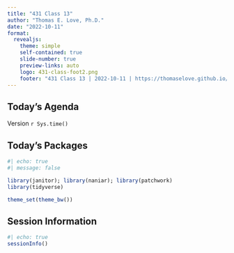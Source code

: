 ```yaml
---
title: "431 Class 13"
author: "Thomas E. Love, Ph.D."
date: "2022-10-11"
format:
  revealjs: 
    theme: simple
    self-contained: true
    slide-number: true
    preview-links: auto
    logo: 431-class-foot2.png
    footer: "431 Class 13 | 2022-10-11 | https://thomaselove.github.io/431-2022/"
---
```


## Today's Agenda



::: aside
Version `r Sys.time()`
:::

## Today's Packages

```r
#| echo: true
#| message: false

library(janitor); library(naniar); library(patchwork)
library(tidyverse)

theme_set(theme_bw())
```

## Session Information

```r
#| echo: true
sessionInfo()
```

